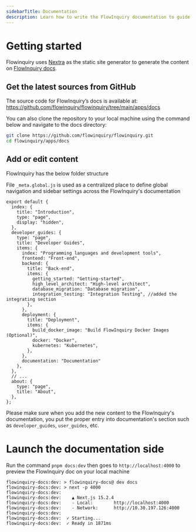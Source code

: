 ```yaml
---
sidebarTitle: Documentation
description: Learn how to write the FlowInquiry documentation to guide FlowInquiry's users how to use and enhance the platform properly.
---
```



# Getting started

Flowinquiry uses [Nextra](https://nextra.site/) as the static site generator to generate the content on
[FlowInquiry docs](https://docs.flowinquiry.io).

## Get the latest sources from GitHub

The source code for FlowInquiry’s docs is available at: https://github.com/flowinquiry/flowinquiry/tree/main/apps/docs

You can also clone the repository to your local machine using the command below and navigate to the docs directory:

```bash
git clone https://github.com/flowinquiry/flowinquiry.git
cd flowinquiry/apps/docs
```

## Add or edit content

FlowInquiry has the below folder structure

<FileTree>
  <FileTree.Folder name="docs" defaultOpen>
    <FileTree.Folder name="src/app" defaultOpen>
      <FileTree.Folder name="about" defaultOpen />
      <FileTree.Folder name="developer_guides" defaultOpen />
      <FileTree.Folder name="how_to_contributes" defaultOpen />
      <FileTree.Folder name="user_guides" defaultOpen />
      <FileTree.File name="_meta.global.js" defaultOpen />
    </FileTree.Folder>
  </FileTree.Folder>
</FileTree>

File `_meta.global.js` is used as a centralized place to define global navigation and sidebar settings
across the FlowInquiry's documentation

```
export default {
  index: {
    title: "Introduction",
    type: "page",
    display: "hidden",
  },
  developer_guides: {
    type: "page",
    title: "Developer Guides",
    items: {
      index: "Programming languages and development tools",
      frontend: "Front-end",
      backend: {
        title: "Back-end",
        items: {
          getting_started: "Getting-started",
          high_level_architect: "High-level architect",
          database_migration: "Database migration",
          integration_testing: "Integration Testing", //added the integrating section
        },
      },
      deployment: {
        title: "Deployment",
        items: {
          build_docker_image: "Build FlowInquiry Docker Images (Optional)",
          docker: "Docker",
          kubernetes: "Kubernetes",
        },
      },
      documentation: "Documentation"
    },
  },
  // ...
  about: {
    type: "page",
    title: "About",
  },
};
```

Please make sure when you add the new content to the FlowInquiry's documentation, you put the proper entry into
documentation's section such as `developer_guides`, `user_guides`, etc.

# Launch the documentation side

Run the command `pnpm docs:dev` then goes to `http://localhost:4000` to preview the FlowInquiry doc on your local machine

```
flowinquiry-docs:dev: > flowinquiry-docs@ dev docs
flowinquiry-docs:dev: > next -p 4000
flowinquiry-docs:dev:
flowinquiry-docs:dev:    ▲ Next.js 15.2.4
flowinquiry-docs:dev:    - Local:        http://localhost:4000
flowinquiry-docs:dev:    - Network:      http://10.30.197.126:4000
flowinquiry-docs:dev:
flowinquiry-docs:dev:  ✓ Starting...
flowinquiry-docs:dev:  ✓ Ready in 1871ms
```
